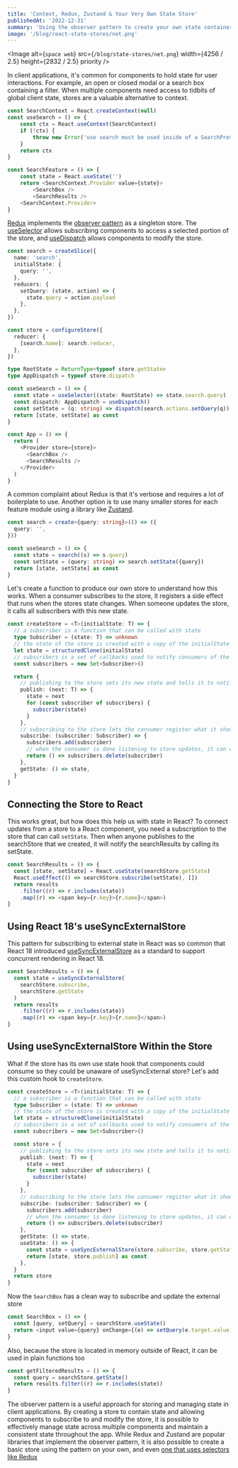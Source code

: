 ```yaml
---
title: 'Context, Redux, Zustand & Your Very Own State Store'
publishedAt: '2022-12-31'
summary: 'Using the observer pattern to create your own state container for react'
image: '/blog/react-state-stores/net.png'
---
```


<Image
  alt={`space web`}
  src={`/blog/state-stores/net.png`}
  width={4256 / 2.5}
  height={2832 / 2.5}
  priority
/>

In client applications, it's common for components to hold state for user interactions. For example, an open or closed modal or a search box containing a filter. When multiple components need access to tidbits of global client state, stores are a valuable alternative to context.

```typescript
const SearchContext = React.createContext(null)
const useSearch = () => {
	const ctx = React.useContext(SearchContext)
	if (!ctx) {
		throw new Error('use search must be used inside of a SearchProvider')
	}
	return ctx
}

const SearchFeature = () => {
	const state = React.useState('')
	return <SearchContext.Provider value={state}>
		<SearchBox />
		<SearchResults />
	<SearchContext.Provider>
}
```

[Redux](https://Redux.js.org/) implements the [observer pattern](https://en.wikipedia.org/wiki/Observer_pattern) as a singleton store. The [useSelector](https://Redux.js.org/tutorials/fundamentals/part-5-ui-react#reading-state-from-the-store-with-useselector) allows subscribing components to access a selected portion of the store, and [useDispatch](https://Redux.js.org/tutorials/fundamentals/part-5-ui-react#dispatching-actions-with-usedispatch) allows components to modify the store.

```typescript
const search = createSlice({
  name: 'search',
  initialState: {
    query: '',
  },
  reducers: {
    setQuery: (state, action) => {
      state.query = action.payload
    },
  },
})

const store = configureStore({
  reducer: {
    [search.name]: search.reducer,
  },
})

type RootState = ReturnType<typeof store.getState>
type AppDispatch = typeof store.dispatch

const useSearch = () => {
  const state = useSelector((state: RootState) => state.search.query)
  const dispatch: AppDispatch = useDispatch()
  const setState = (q: string) => dispatch(search.actions.setQuery(q))
  return [state, setState] as const
}

const App = () => {
  return (
    <Provider store={store}>
      <SearchBox />
      <SearchResults />
    </Provider>
  )
}
```

A common complaint about Redux is that it's verbose and requires a lot of boilerplate to use. Another option is to use many smaller stores for each feature module using a library like [Zustand](https://github.com/pmndrs/zustand).

```typescript
const search = create<{query: string}>(() => ({
  query: '',
}))

const useSearch = () => {
  const state = search((s) => s.query)
  const setState = (query: string) => search.setState({query})
  return [state, setState] as const
}
```

Let's create a function to produce our own store to understand how this works. When a consumer subscribes to the store, it registers a side effect that runs when the stores state changes. When someone updates the store, it calls all subscribers with this new state.

```typescript
const createStore = <T>(initialState: T) => {
  // a subscriber is a function that can be called with state
  type Subscriber = (state: T) => unknown
  // the state of the store is created with a copy of the initialState
  let state = structuredClone(initialState)
  // subscribers is a set of callbacks used to notify consumers of the store when the state changes
  const subscribers = new Set<Subscriber>()

  return {
    // publishing to the store sets its new state and tells it to notify all consumers that there has been an update to the state
    publish: (next: T) => {
      state = next
      for (const subscriber of subscribers) {
        subscriber(state)
      }
    },
    // subscribing to the store lets the consumer register what it should do when the state updates
    subscribe: (subscriber: Subscriber) => {
      subscribers.add(subscriber)
      // when the consumer is done listening to store updates, it can call this function to unsubscribe from the store
      return () => subscribers.delete(subscriber)
    },
    getState: () => state,
  }
}
```

## Connecting the Store to React

This works great, but how does this help us with state in React? To connect updates from a store to a React component, you need a subscription to the store that can call `setState`. Then when anyone publishes to the searchStore that we created, it will notify the searchResults by calling its setState.

```typescript
const SearchResults = () => {
  const [state, setState] = React.useState(searchStore.getState)
  React.useEffect(() => searchStore.subscribe(setState), [])
  return results
    .filter((r) => r.includes(state))
    .map((r) => <span key={r.key}>{r.name}</span>)
}
```

## Using React 18's useSyncExternalStore

This pattern for subscribing to external state in React was so common that React 18 introduced [useSyncExternalStore](https://github.com/reactwg/react-18/discussions/86) as a standard to support concurrent rendering in React 18.

```typescript
const SearchResults = () => {
  const state = useSyncExternalStore(
    searchStore.subscribe,
    searchStore.getState
  )
  return results
    .filter((r) => r.includes(state))
    .map((r) => <span key={r.key}>{r.name}</span>)
}
```

## Using useSyncExternalStore Within the Store

What if the store has its own use state hook that components could consume so they could be unaware of useSyncExternal store? Let's add this custom hook to `createStore`.

```typescript
const createStore = <T>(initialState: T) => {
  // a subscriber is a function that can be called with state
  type Subscriber = (state: T) => unknown
  // the state of the store is created with a copy of the initialState
  let state = structuredClone(initialState)
  // subscribers is a set of callbacks used to notify consumers of the store when the state changes
  const subscribers = new Set<Subscriber>()

  const store = {
    // publishing to the store sets its new state and tells it to notify all consumers that there has been an update to the state
    publish: (next: T) => {
      state = next
      for (const subscriber of subscribers) {
        subscriber(state)
      }
    },
    // subscribing to the store lets the consumer register what it should do when the state updates
    subscribe: (subscriber: Subscriber) => {
      subscribers.add(subscriber)
      // when the consumer is done listening to store updates, it can call this function to unsubscribe from the store
      return () => subscribers.delete(subscriber)
    },
    getState: () => state,
    useState: () => {
      const state = useSyncExternalStore(store.subscribe, store.getState)
      return [state, store.publish] as const
    },
  }
  return store
}
```

Now the `SearchBox` has a clean way to subscribe and update the external store

```typescript
const SearchBox = () => {
  const [query, setQuery] = searchStore.useState()
  return <input value={query} onChange={(e) => setQuery(e.target.value)} />
}
```

Also, because the store is located in memory outside of React, it can be used in plain functions too

```typescript
const getFilteredResults = () => {
  const query = searchStore.getState()
  return results.filter((r) => r.includes(state))
}
```

The observer pattern is a useful approach for storing and managing state in client applications. By creating a store to contain state and allowing components to subscribe to and modify the store, it is possible to effectively manage state across multiple components and maintain a consistent state throughout the app. While Redux and Zustand are popular libraries that implement the observer pattern, it is also possible to create a basic store using the pattern on your own, and even [one that uses selectors like Redux](https://github.com/teaguestockwell/observable-slice)
